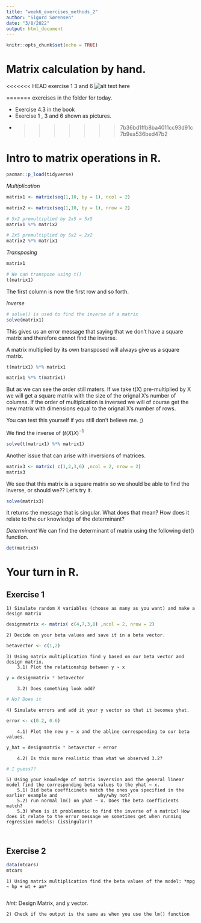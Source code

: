 ```yaml
---
title: "week6_exercises_methods_2"
author: "Sigurd Sørensen"
date: "3/8/2022"
output: html_document
---
```


```r
knitr::opts_chunk$set(echo = TRUE)
```


# Matrix calculation by hand. 
<<<<<<< HEAD
exercise 1 3 and 6
![alt text here](exercise1.png")


=======
exercises in the folder for today. 

 - Exercise 4.3 in the book
 - Exercise 1 , 3 and 6 shown as pictures. 
 - 
>>>>>>> 7b36bd1ffb8ba4011cc93d91c7b9ea536bed47b2

# Intro to matrix operations in R.

```r
pacman::p_load(tidyverse)
```

*Multiplication*
```r
matrix1 <- matrix(seq(1,10, by = 1), ncol = 2)

matrix2 <- matrix(seq(1,10, by = 1), nrow = 2)

# 5x2 premultiplied by 2x5 = 5x5
matrix1 %*% matrix2

# 2x5 premultiplied by 5x2 = 2x2 
matrix2 %*% matrix1
```

*Transposing*
```r
matrix1

# We can transpose using t()
t(matrix1)
```
The first column is now the first row and so forth. 


*Inverse*
```r
# solve() is used to find the inverse of a matrix
solve(matrix1)
```
This gives us an error message that saying that we don't have a square matrix and therefore cannot find the inverse. 

A matrix multiplied by its own transposed will always give us a square matrix. 
```r
t(matrix1) %*% matrix1
```

```r
matrix1 %*% t(matrix1)
```
But as we can see the order still maters. If we take t(X) pre-multiplied by X we will get a square matrix with the size of the orignal X's number of columns. If the order of multiplcation is inversed we will of course get the new matrix with dimensions equal 
to the orignal X's number of rows.

You can test this yourself if you still don't believe me. ;) 


We find the inverse of $(t(X)X)^{-1}$
```r
solve(t(matrix1) %*% matrix1)
```


Another issue that can arise with inversions of matrices. 
```r
matrix3 <- matrix( c(1,2,3,6) ,ncol = 2, nrow = 2)
matrix3
```
We see that this matrix is a square matrix so we should be able to find the inverse,
or should we?? Let's try it. 

```r
solve(matrix3)
```
It returns the message that is singular. What does that mean? How does it relate to the 
our knowledge of the determinant? 

*Determinant*
We can find the determinant of matrix using the following det() function. 
```r
det(matrix3)
```


# Your turn in R. 

## Exercise 1

    1) Simulate random X variables (choose as many as you want) and make a design matrix
```r
designmatrix <- matrix( c(4,7,3,8) ,ncol = 2, nrow = 2)
```
    
    
    2) Decide on your beta values and save it in a beta vector.  

```r
betavector <- c(1,2)
```


    3) Using matrix multiplication find y based on our beta vector and design matrix. 
        3.1) Plot the relationship between y ~ x
```r
y = designmatrix * betavector
```
        
        3.2) Does something look odd? 
```r
# No? Does it
```
        

    4) Simulate errors and add it your y vector so that it becomes yhat. 
```r
error <- c(0.2, 0.6)
```
    
        4.1) Plot the new y ~ x and the abline corresponding to our beta values.
```r
y_hat = designmatrix * betavector + error
```
        
        4.2) Is this more realistic than what we observed 3.2? 
```r
# I guess??
```
        
    
    5) Using your knowledge of matrix inversion and the general linear model find the corresponding beta values to the yhat ~ x.
        5.1) Did beta coefficinets match the ones you specified in the earlier example and               why/why not? 
        5.2) run normal lm() on yhat ~ x. Does the beta coefficients match? 
        5.3) When is it problematic to find the inverse of a matrix? How does it relate to the error message we sometimes get when running regression models: (isSingular)? 
        
        

## Exercise 2
```r
data(mtcars)
mtcars
```

    1) Using matrix multiplication find the beta values of the model: *mpg ~ hp + wt + am*

```r

```
*hint:* Design Matrix, and y vector. 

    2) Check if the output is the same as when you use the lm() function




